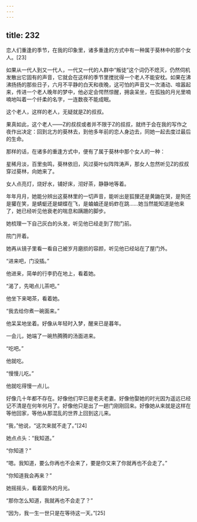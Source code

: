 ```yaml
---
---
---
```

title: 232
---



恋人们重逢的季节，在我的印象里，诸多重逢的方式中有一种属于葵林中的那个女人。[23]

如果从一代人到又一代人，一代又一代的人群中“叛徒”这个词仍不熄灭，仍然伺机发散出它固有的声音，它就会在这样的季节里搅扰得一个老人不能安枕。如果在沸沸扬扬的那些日子，六月不平静的白天和夜晚，这可怕的声音又一次涌动、喧嚣起来，传进一个老人晚年的梦中，他必定会愕然惊醒，拥衾呆坐，在孤独的月光里喃喃地叫着一个纤柔的名字，一连数夜不能成眠。

这个老人，这样的老人，无疑就是Z的叔叔。

果真如此，这个老人——Z的叔叔或者并不限于Z的叔叔，就终于会在我的写作之夜作出决定：回到北方的葵林去，到他多年前的恋人身边去，同她一起去度过最后的生命。

那样的话，在诸多的重逢方式中，便有了属于葵林中那个女人的一种：

星稀月淡，百里虫鸣，葵林依旧，风过葵叶似阵阵涛声，那女人忽然听见Z的叔叔穿过葵林，向她来了。

女人点亮灯，烧好水，铺好床，沏好茶，静静地等着。

年年月月，她能分辨出这葵林里的一切声音，能听出是狐狸还是黄鼬在哭，是狗还是獾在笑，是蜻蜓还是蝴蝶在飞，是蛐蛐还是蚂蚱在跳……她当然能知道是他来了，她已经听见他衰老的喘息和蹒跚的脚步。

她梳理一下自己灰白的头发，听见他已经走到了院门前。

院门开着。

她再从镜子里看一看自己被岁月磨损的容颜，听见他已经站在了屋门外。

“进来吧，门没插。”

他进来，简单的行李扔在地上，看着她。

“渴了，先喝点儿茶吧。”

他坐下来喝茶，看着她。

“我去给你煮一碗面来。”

他呆呆地坐着。好像从年轻时入梦，醒来已是暮年。

一会儿，她端了一碗热腾腾的汤面进来。

“吃吧。”

他就吃。

“慢慢儿吃。”

他就吃得慢一点儿。

好像几十年都不存在。好像他们早已是老夫老妻。好像他娶她的时光因为遥远已经记不清是在何年何月了。好像他只是出了一趟门刚刚回来。好像她从来就是这样在等他回家，等他从那混乱的世界上回到这儿来。

“我，”他说，“这次来就不走了。”[24]

她点点头：“我知道。”

“你知道？”

“嗯。我知道，要么你再也不会来了，要是你又来了你就再也不会走了。”

“你知道我会再来？”

她摇摇头，看着窗外的月光。

“那你怎么知道，我就再也不会走了？”

“因为，我一生一世只是在等待这一天。”[25]